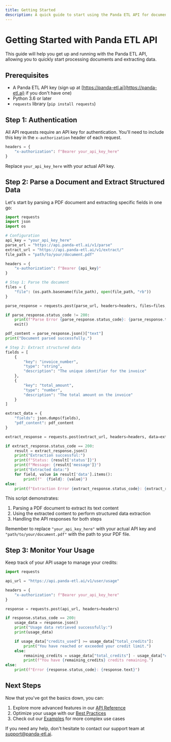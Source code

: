 ```yaml
---
title: Getting Started
description: A quick guide to start using the Panda ETL API for document processing and data extraction
---
```


# Getting Started with Panda ETL API

This guide will help you get up and running with the Panda ETL API, allowing you to quickly start processing documents and extracting data.

## Prerequisites

- A Panda ETL API key (sign up at [https://panda-etl.ai](https://panda-etl.ai) if you don't have one)
- Python 3.6 or later
- `requests` library (`pip install requests`)

## Step 1: Authentication

All API requests require an API key for authentication. You'll need to include this key in the `x-authorization` header of each request.

```python
headers = {
    "x-authorization": f"Bearer your_api_key_here"
}
```

Replace `your_api_key_here` with your actual API key.

## Step 2: Parse a Document and Extract Structured Data

Let's start by parsing a PDF document and extracting specific fields in one go:

```python
import requests
import json
import os

# Configuration
api_key = "your_api_key_here"
parse_url = "https://api.panda-etl.ai/v1/parse"
extract_url = "https://api.panda-etl.ai/v1/extract/"
file_path = "path/to/your/document.pdf"

headers = {
    "x-authorization": f"Bearer {api_key}"
}

# Step 1: Parse the document
files = {
    "file": (os.path.basename(file_path), open(file_path, "rb"))
}

parse_response = requests.post(parse_url, headers=headers, files=files, timeout=360)

if parse_response.status_code != 200:
    print(f"Parse Error {parse_response.status_code}: {parse_response.text}")
    exit()

pdf_content = parse_response.json()["text"]
print("Document parsed successfully.")

# Step 2: Extract structured data
fields = [
    {
        "key": "invoice_number",
        "type": "string",
        "description": "The unique identifier for the invoice"
    },
    {
        "key": "total_amount",
        "type": "number",
        "description": "The total amount on the invoice"
    }
]

extract_data = {
    "fields": json.dumps(fields),
    "pdf_content": pdf_content
}

extract_response = requests.post(extract_url, headers=headers, data=extract_data)

if extract_response.status_code == 200:
    result = extract_response.json()
    print("Extraction successful:")
    print(f"Status: {result['status']}")
    print(f"Message: {result['message']}")
    print("Extracted data:")
    for field, value in result['data'].items():
        print(f"  {field}: {value}")
else:
    print(f"Extraction Error {extract_response.status_code}: {extract_response.text}")
```

This script demonstrates:

1. Parsing a PDF document to extract its text content
2. Using the extracted content to perform structured data extraction
3. Handling the API responses for both steps

Remember to replace `"your_api_key_here"` with your actual API key and `"path/to/your/document.pdf"` with the path to your PDF file.

## Step 3: Monitor Your Usage

Keep track of your API usage to manage your credits:

```python
import requests

api_url = "https://api.panda-etl.ai/v1/user/usage"

headers = {
    "x-authorization": f"Bearer your_api_key_here"
}

response = requests.post(api_url, headers=headers)

if response.status_code == 200:
    usage_data = response.json()
    print("Usage data retrieved successfully:")
    print(usage_data)

    if usage_data["credits_used"] >= usage_data["total_credits"]:
        print("You have reached or exceeded your credit limit.")
    else:
        remaining_credits = usage_data["total_credits"] - usage_data["credits_used"]
        print(f"You have {remaining_credits} credits remaining.")
else:
    print(f"Error {response.status_code}: {response.text}")
```

## Next Steps

Now that you've got the basics down, you can:

1. Explore more advanced features in our [API Reference](/api)
2. Optimize your usage with our [Best Practices](/best-practices)
3. Check out our [Examples](/examples) for more complex use cases

If you need any help, don't hesitate to contact our support team at support@panda-etl.ai.

